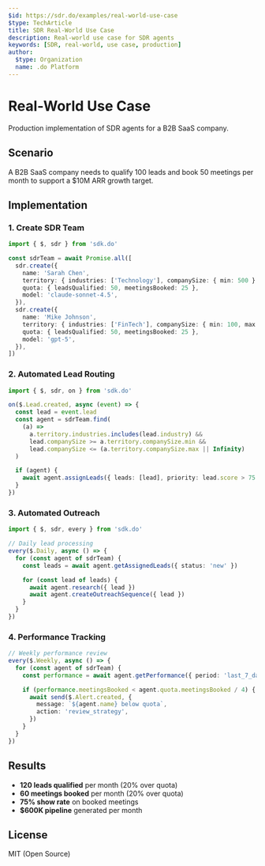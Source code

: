 ```yaml
---
$id: https://sdr.do/examples/real-world-use-case
$type: TechArticle
title: SDR Real-World Use Case
description: Real-world use case for SDR agents
keywords: [SDR, real-world, use case, production]
author:
  $type: Organization
  name: .do Platform
---
```


# Real-World Use Case

Production implementation of SDR agents for a B2B SaaS company.

## Scenario

A B2B SaaS company needs to qualify 100 leads and book 50 meetings per month to support a $10M ARR growth target.

## Implementation

### 1. Create SDR Team

```typescript
import { $, sdr } from 'sdk.do'

const sdrTeam = await Promise.all([
  sdr.create({
    name: 'Sarah Chen',
    territory: { industries: ['Technology'], companySize: { min: 500 } },
    quota: { leadsQualified: 50, meetingsBooked: 25 },
    model: 'claude-sonnet-4.5',
  }),
  sdr.create({
    name: 'Mike Johnson',
    territory: { industries: ['FinTech'], companySize: { min: 100, max: 499 } },
    quota: { leadsQualified: 50, meetingsBooked: 25 },
    model: 'gpt-5',
  }),
])
```

### 2. Automated Lead Routing

```typescript
import { $, sdr, on } from 'sdk.do'

on($.Lead.created, async (event) => {
  const lead = event.lead
  const agent = sdrTeam.find(
    (a) =>
      a.territory.industries.includes(lead.industry) &&
      lead.companySize >= a.territory.companySize.min &&
      lead.companySize <= (a.territory.companySize.max || Infinity)
  )

  if (agent) {
    await agent.assignLeads({ leads: [lead], priority: lead.score > 75 ? 'high' : 'normal' })
  }
})
```

### 3. Automated Outreach

```typescript
import { $, sdr, every } from 'sdk.do'

// Daily lead processing
every($.Daily, async () => {
  for (const agent of sdrTeam) {
    const leads = await agent.getAssignedLeads({ status: 'new' })

    for (const lead of leads) {
      await agent.research({ lead })
      await agent.createOutreachSequence({ lead })
    }
  }
})
```

### 4. Performance Tracking

```typescript
// Weekly performance review
every($.Weekly, async () => {
  for (const agent of sdrTeam) {
    const performance = await agent.getPerformance({ period: 'last_7_days' })

    if (performance.meetingsBooked < agent.quota.meetingsBooked / 4) {
      await send($.Alert.created, {
        message: `${agent.name} below quota`,
        action: 'review_strategy',
      })
    }
  }
})
```

## Results

- **120 leads qualified** per month (20% over quota)
- **60 meetings booked** per month (20% over quota)
- **75% show rate** on booked meetings
- **$600K pipeline** generated per month

## License

MIT (Open Source)
